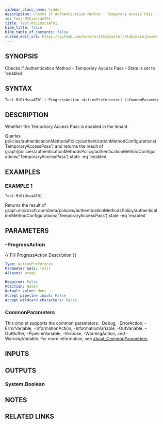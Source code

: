 ```yaml
---
sidebar_class_name: hidden
description: Checks if Authentication Method - Temporary Access Pass - State is set to 'enabled'
id: Test-MtEidscaAT01
title: Test-MtEidscaAT01
hide_title: false
hide_table_of_contents: false
custom_edit_url: https://github.com/maester365/maester/blob/main/powershell/public/Test-MtEidscaAT01.ps1
---
```


## SYNOPSIS

Checks if Authentication Method - Temporary Access Pass - State is set to 'enabled'

## SYNTAX

```powershell
Test-MtEidscaAT01 [-ProgressAction <ActionPreference>] [<CommonParameters>]
```

## DESCRIPTION

Whether the Temporary Access Pass is enabled in the tenant.

Queries policies/authenticationMethodsPolicy/authenticationMethodConfigurations('TemporaryAccessPass')
and returns the result of
 graph/policies/authenticationMethodsPolicy/authenticationMethodConfigurations('TemporaryAccessPass').state -eq 'enabled'

## EXAMPLES

### EXAMPLE 1

```powershell
Test-MtEidscaAT01
```

Returns the result of graph.microsoft.com/beta/policies/authenticationMethodsPolicy/authenticationMethodConfigurations('TemporaryAccessPass').state -eq 'enabled'

## PARAMETERS

### -ProgressAction

\{\{ Fill ProgressAction Description \}\}

```yaml
Type: ActionPreference
Parameter Sets: (All)
Aliases: proga

Required: False
Position: Named
Default value: None
Accept pipeline input: False
Accept wildcard characters: False
```

### CommonParameters

This cmdlet supports the common parameters: -Debug, -ErrorAction, -ErrorVariable, -InformationAction, -InformationVariable, -OutVariable, -OutBuffer, -PipelineVariable, -Verbose, -WarningAction, and -WarningVariable. For more information, see [about_CommonParameters](http://go.microsoft.com/fwlink/?LinkID=113216).

## INPUTS

## OUTPUTS

### System.Boolean

## NOTES

## RELATED LINKS
